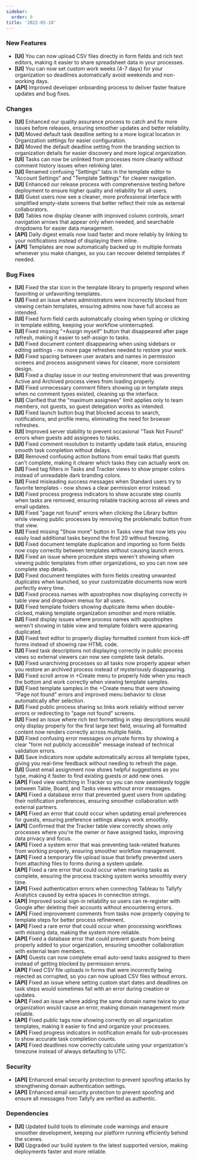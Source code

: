 ```yaml
---
sidebar:
  order: 9
title: '2022-05-18'
---
```


### New Features

- **[UI]** You can now upload CSV files directly in form fields and rich text editors, making it easier to share spreadsheet data in your processes.
- **[UI]** You can now set custom work weeks (4-7 days) for your organization so deadlines automatically avoid weekends and non-working days.
- **[API]** Improved developer onboarding process to deliver faster feature updates and bug fixes.

### Changes

- **[UI]** Enhanced our quality assurance process to catch and fix more issues before releases, ensuring smoother updates and better reliability.
- **[UI]** Moved default task deadline setting to a more logical location in Organization settings for easier configuration.
- **[UI]** Moved the default deadline setting from the branding section to organization details for easier discovery and more logical organization.
- **[UI]** Tasks can now be unlinked from processes more cleanly without comment history issues when relinking later.
- **[UI]** Renamed confusing "Settings" tabs in the template editor to "Account Settings" and "Template Settings" for clearer navigation.
- **[UI]** Enhanced our release process with comprehensive testing before deployment to ensure higher quality and reliability for all users.
- **[UI]** Guest users now see a cleaner, more professional interface with simplified empty-state screens that better reflect their role as external collaborators.
- **[UI]** Tables now display cleaner with improved column controls, smart navigation arrows that appear only when needed, and searchable dropdowns for easier data management.
- **[API]** Daily digest emails now load faster and more reliably by linking to your notifications instead of displaying them inline.
- **[API]** Templates are now automatically backed up in multiple formats whenever you make changes, so you can recover deleted templates if needed.

### Bug Fixes

- **[UI]** Fixed the star icon in the template library to properly respond when favoriting or unfavoriting templates.
- **[UI]** Fixed an issue where administrators were incorrectly blocked from viewing certain templates, ensuring admins now have full access as intended.
- **[UI]** Fixed form field cards automatically closing when typing or clicking in template editing, keeping your workflow uninterrupted.
- **[UI]** Fixed missing "+Assign myself" button that disappeared after page refresh, making it easier to self-assign to tasks.
- **[UI]** Fixed document content disappearing when using sidebars or editing settings - no more page refreshes needed to restore your work.
- **[UI]** Fixed spacing between user avatars and names in permission screens and process assignment views for cleaner, more consistent design.
- **[UI]** Fixed a display issue in our testing environment that was preventing Active and Archived process views from loading properly.
- **[UI]** Fixed unnecessary comment filters showing up in template steps when no comment types existed, cleaning up the interface.
- **[UI]** Clarified that the "maximum assignees" limit applies only to team members, not guests, so guest delegation works as intended.
- **[UI]** Fixed launch button bug that blocked access to search, notifications, and profile menu, eliminating the need for browser refreshes.
- **[UI]** Improved server stability to prevent occasional "Task Not Found" errors when guests add assignees to tasks.
- **[UI]** Fixed comment resolution to instantly update task status, ensuring smooth task completion without delays.
- **[UI]** Removed confusing action buttons from email tasks that guests can't complete, making it clearer which tasks they can actually work on.
- **[UI]** Fixed tag filters in Tasks and Tracker views to show proper colors instead of unreadable dark branding colors.
- **[UI]** Fixed misleading success messages when Standard users try to favorite templates - now shows a clear permission error instead.
- **[UI]** Fixed process progress indicators to show accurate step counts when tasks are removed, ensuring reliable tracking across all views and email updates.
- **[UI]** Fixed "page not found" errors when clicking the Library button while viewing public processes by removing the problematic button from that view.
- **[UI]** Fixed missing "Show more" button in Tasks view that now lets you easily load additional tasks beyond the first 20 without freezing.
- **[UI]** Fixed document template duplication and importing so form fields now copy correctly between templates without causing launch errors.
- **[UI]** Fixed an issue where procedure steps weren't showing when viewing public templates from other organizations, so you can now see complete step details.
- **[UI]** Fixed document templates with form fields creating unwanted duplicates when launched, so your customizable documents now work perfectly every time.
- **[UI]** Fixed process names with apostrophes now displaying correctly in table view and dropdown menus for all users.
- **[UI]** Fixed template folders showing duplicate items when double-clicked, making template organization smoother and more reliable.
- **[UI]** Fixed display issues where process names with apostrophes weren't showing in table view and template folders were appearing duplicated.
- **[UI]** Fixed text editor to properly display formatted content from kick-off forms instead of showing raw HTML code.
- **[UI]** Fixed task descriptions not displaying correctly in public process views so external viewers can now see complete task details.
- **[UI]** Fixed unarchiving processes so all tasks now properly appear when you restore an archived process instead of mysteriously disappearing.
- **[UI]** Fixed scroll arrow in +Create menu to properly hide when you reach the bottom and work correctly when viewing template samples.
- **[UI]** Fixed template samples in the +Create menu that were showing "Page not found" errors and improved menu behavior to close automatically after selection.
- **[UI]** Fixed public process sharing so links work reliably without server errors or redirecting to "page not found" screens.
- **[UI]** Fixed an issue where rich text formatting in step descriptions would only display properly for the first large text field, ensuring all formatted content now renders correctly across multiple fields.
- **[UI]** Fixed confusing error messages on private forms by showing a clear "form not publicly accessible" message instead of technical validation errors.
- **[UI]** Save indicators now update automatically across all template types, giving you real-time feedback without needing to refresh the page.
- **[UI]** Guest email assignment now shows helpful suggestions as you type, making it faster to find existing guests or add new ones.
- **[API]** Fixed view switching in Tracker so you can now seamlessly toggle between Table, Board, and Tasks views without error messages.
- **[API]** Fixed a database error that prevented guest users from updating their notification preferences, ensuring smoother collaboration with external partners.
- **[API]** Fixed an error that could occur when updating email preferences for guests, ensuring preference settings always work smoothly.
- **[API]** Confirmed that the Tracker table view correctly shows only processes where you're the owner or have assigned tasks, improving data privacy and focus.
- **[API]** Fixed a system error that was preventing task-related features from working properly, ensuring smoother workflow management.
- **[API]** Fixed a temporary file upload issue that briefly prevented users from attaching files to forms during a system update.
- **[API]** Fixed a rare error that could occur when marking tasks as complete, ensuring the process tracking system works smoothly every time.
- **[API]** Fixed authentication errors when connecting Tableau to Tallyfy Analytics caused by extra spaces in connection strings.
- **[API]** Improved social sign-in reliability so users can re-register with Google after deleting their accounts without encountering errors.
- **[API]** Fixed improvement comments from tasks now properly copying to template steps for better process refinement.
- **[API]** Fixed a rare error that could occur when processing workflows with missing data, making the system more reliable.
- **[API]** Fixed a database error that could prevent guests from being properly added to your organization, ensuring smoother collaboration with external team members.
- **[API]** Guests can now complete email auto-send tasks assigned to them instead of getting blocked by permission errors.
- **[API]** Fixed CSV file uploads in forms that were incorrectly being rejected as corrupted, so you can now upload CSV files without errors.
- **[API]** Fixed an issue where setting custom start dates and deadlines on task steps would sometimes fail with an error during creation or updates.
- **[API]** Fixed an issue where adding the same domain name twice to your organization would cause an error, making domain management more reliable.
- **[API]** Fixed public tags now showing correctly on all organization templates, making it easier to find and organize your processes.
- **[API]** Fixed progress indicators in notification emails for sub-processes to show accurate task completion counts.
- **[API]** Fixed deadlines now correctly calculate using your organization's timezone instead of always defaulting to UTC.

### Security

- **[API]** Enhanced email security protection to prevent spoofing attacks by strengthening domain authentication settings.
- **[API]** Enhanced email security protection to prevent spoofing and ensure all messages from Tallyfy are verified as authentic.

### Dependencies

- **[UI]** Updated build tools to eliminate code warnings and ensure smoother development, keeping our platform running efficiently behind the scenes.
- **[UI]** Upgraded our build system to the latest supported version, making deployments faster and more reliable.